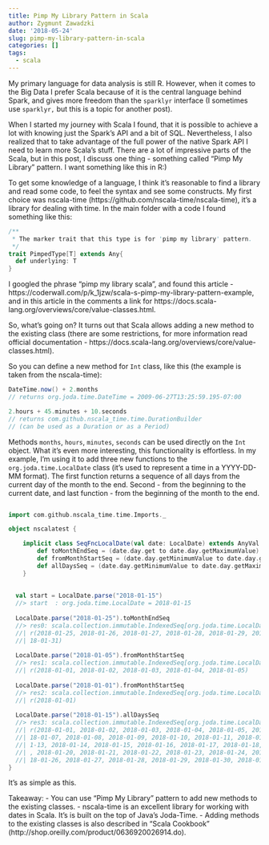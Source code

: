 ```yaml
---
title: Pimp My Library Pattern in Scala
author: Zygmunt Zawadzki
date: '2018-05-24'
slug: pimp-my-library-pattern-in-scala
categories: []
tags:
  - scala
---
```


My primary language for data analysis is still R. However, when it comes to the Big Data I prefer Scala because of it is the central language behind Spark, and gives more freedom than the `sparklyr` interface (I sometimes use `sparklyr,` but this is a topic for another post).

When I started my journey with Scala I found, that it is possible to achieve a lot with knowing just the Spark's API and a bit of SQL. Nevertheless, I also realized that to take advantage of the full power of the native Spark API I need to learn more Scala's stuff. There are a lot of impressive parts of the Scala, but in this post, I discuss one thing - something called "Pimp My Library" pattern. I want something like this in R:)

To get some knowledge of a language, I think it's reasonable to find a library and read some code, to feel the syntax and see some constructs. My first choice was nscala-time (https://github.com/nscala-time/nscala-time), it's a library for dealing with time. In the main folder with a code I found something like this:

```scala
/**
 * The marker trait that this type is for 'pimp my library' pattern.
 */
trait PimpedType[T] extends Any{
  def underlying: T
}
```

I googled the phrase "pimp my library scala", and found this article - https://coderwall.com/p/k_1jzw/scala-s-pimp-my-library-pattern-example, and in this article in the comments a link for https://docs.scala-lang.org/overviews/core/value-classes.html.

So, what's going on? It turns out that Scala allows adding a new method to the existing class (there are some restrictions, for more information read official documentation - https://docs.scala-lang.org/overviews/core/value-classes.html).

So you can define a new method for `Int` class, like this (the example is taken from the nscala-time):

```scala
DateTime.now() + 2.months 
// returns org.joda.time.DateTime = 2009-06-27T13:25:59.195-07:00

2.hours + 45.minutes + 10.seconds
// returns com.github.nscala_time.time.DurationBuilder
// (can be used as a Duration or as a Period)
```

Methods `months`, `hours`, `minutes`, `seconds` can be used directly on the `Int` object. What it's even more interesting, this functionality is effortless. In my example, I'm using it to add three new functions to the `org.joda.time.LocalDate` class (it's used to represent a time in a YYYY-DD-MM format). The first function returns a sequence of all days from the current day of the month to the end. Second - from the beginning to the current date, and last function - from the beginning of the month to the end.

```scala

import com.github.nscala_time.time.Imports._

object nscalatest {

	implicit class SeqFncLocalDate(val date: LocalDate) extends AnyVal {
	    def toMonthEndSeq = (date.day.get to date.day.getMaximumValue).map(date.day(_))
	    def fromMonthStartSeq = (date.day.getMinimumValue to date.day.get).map(date.day(_))
	    def allDaysSeq = (date.day.getMinimumValue to date.day.getMaximumValue).map(date.day(_))
	}
  
  
  val start = LocalDate.parse("2018-01-15")
  //> start  : org.joda.time.LocalDate = 2018-01-15
  
  LocalDate.parse("2018-01-25").toMonthEndSeq     
  //> res0: scala.collection.immutable.IndexedSeq[org.joda.time.LocalDate] = Vecto
  //| r(2018-01-25, 2018-01-26, 2018-01-27, 2018-01-28, 2018-01-29, 2018-01-30, 20
  //| 18-01-31)
  
  LocalDate.parse("2018-01-05").fromMonthStartSeq 
  //> res1: scala.collection.immutable.IndexedSeq[org.joda.time.LocalDate] = Vecto
  //| r(2018-01-01, 2018-01-02, 2018-01-03, 2018-01-04, 2018-01-05)
  
  LocalDate.parse("2018-01-01").fromMonthStartSeq 
  //> res2: scala.collection.immutable.IndexedSeq[org.joda.time.LocalDate] = Vecto
  //| r(2018-01-01)
  
  LocalDate.parse("2018-01-15").allDaysSeq        
  //> res3: scala.collection.immutable.IndexedSeq[org.joda.time.LocalDate] = Vecto
  //| r(2018-01-01, 2018-01-02, 2018-01-03, 2018-01-04, 2018-01-05, 2018-01-06, 20
  //| 18-01-07, 2018-01-08, 2018-01-09, 2018-01-10, 2018-01-11, 2018-01-12, 2018-0
  //| 1-13, 2018-01-14, 2018-01-15, 2018-01-16, 2018-01-17, 2018-01-18, 2018-01-19
  //| , 2018-01-20, 2018-01-21, 2018-01-22, 2018-01-23, 2018-01-24, 2018-01-25, 20
  //| 18-01-26, 2018-01-27, 2018-01-28, 2018-01-29, 2018-01-30, 2018-01-31)
}
```

It's as simple as this.

Takeaway:
- You can use  "Pimp My Library" pattern to add new methods to the existing classes.
- nscala-time is an excellent library for working with dates in Scala. It's is built on the top of Java's Joda-Time.
- Adding methods to the existing classes is also described in "Scala Cookbook" (http://shop.oreilly.com/product/0636920026914.do).
